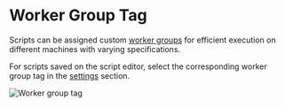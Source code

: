 
# Worker Group Tag

Scripts can be assigned custom [worker groups](../core_concepts/9_worker_groups/index.mdx) for efficient execution on different machines with varying specifications.

For scripts saved on the script editor, select the corresponding worker group tag in the [settings](../script_editor/settings.mdx) section.

![Worker group tag](../core_concepts/9_worker_groups/select_script_builder.png.webp)

<div class="grid grid-cols-2 gap-6 mb-4">
	<DocCard
		title="Worker Groups"
		description="Worker Groups allow users to run scripts and flows on different machines with varying specifications."
		href="/docs/core_concepts/worker_groups"
	/>
</div>
